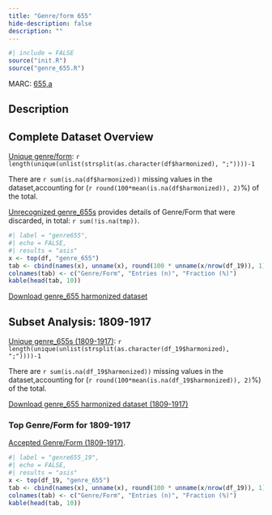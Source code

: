 ```yaml
---
title: "Genre/form 655"
hide-description: false
description: ""
---
```


```r
#| include = FALSE
source("init.R")
source("genre_655.R")
```

MARC: [655,a](https://www.loc.gov/marc/bibliographic/bd655.html)

## Description

## Complete Dataset Overview

[Unique genre/form](dataTable/data_table.html?path=https://a3s.fi/swift/v1/AUTH_3c0ccb602fa24298a6fe3ae224ca022f/fennica-container/output.tables/genre_655_accepted.csv):  `r length(unique(unlist(strsplit(as.character(df$harmonized), ";"))))-1` 


There are `r sum(is.na(df$harmonized))` missing values in the dataset,accounting for (`r round(100*mean(is.na(df$harmonized)), 2)`%) of the total. 

[Unrecognized genre_655s](dataTable/data_table.html?path=https://a3s.fi/swift/v1/AUTH_3c0ccb602fa24298a6fe3ae224ca022f/fennica-container/output.tables/genre_655_discarded.csv) provides details of Genre/Form that were discarded, in total: `r sum(!is.na(tmp))`. 

```r
#| label = "genre655",
#| echo = FALSE,
#| results = "asis"
x <- top(df, "genre_655")
tab <- cbind(names(x), unname(x), round(100 * unname(x/nrow(df_19)), 1))
colnames(tab) <- c("Genre/Form", "Entries (n)", "Fraction (%)")
kable(head(tab, 10))
```

[Download genre_655 harmonized dataset](https://a3s.fi/swift/v1/AUTH_3c0ccb602fa24298a6fe3ae224ca022f/fennica-container/output.tables/genre_655.csv)

## Subset Analysis: 1809-1917

[Unique genre_655s (1809-1917)](dataTable/data_table.html?path=https://a3s.fi/swift/v1/AUTH_3c0ccb602fa24298a6fe3ae224ca022f/fennica-container/output.tables/genre_655_accepted_19.csv): `r length(unique(unlist(strsplit(as.character(df_19$harmonized), ";"))))-1`

There are `r sum(is.na(df_19$harmonized))` missing values in the dataset,accounting for (`r round(100*mean(is.na(df_19$harmonized)), 2)`%) of the total. 

[Download genre_655 harmonized dataset (1809-1917)](https://a3s.fi/swift/v1/AUTH_3c0ccb602fa24298a6fe3ae224ca022f/fennica-container/output.tables/genre_655_19.csv)

### Top Genre/Form for 1809-1917

[Accepted Genre/Form (1809-1917)](dataTable/data_table.html?path=https://a3s.fi/swift/v1/AUTH_3c0ccb602fa24298a6fe3ae224ca022f/fennica-container/output.tables/genre_655_accepted_19.csv).

```r
#| label = "genre655_19",
#| echo = FALSE,
#| results = "asis"
x <- top(df_19, "genre_655")
tab <- cbind(names(x), unname(x), round(100 * unname(x/nrow(df_19)), 1))
colnames(tab) <- c("Genre/Form", "Entries (n)", "Fraction (%)")
kable(head(tab, 10))
```

